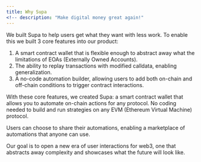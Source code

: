 ```yaml
---
title: Why Supa
<!-- description: "Make digital money great again!"
---
```


We built Supa to help users get what they want with less work.
To enable this we built 3 core features into our product:

1. A smart contract wallet that is flexible enough to abstract away what the limitations of EOAs (Externally Owned Accounts).
2. The ability to replay transactions with modified calldata, enabling generalization.
3. A no-code automation builder, allowing users to add both on-chain and off-chain conditions to trigger contract interactions.

With these core features, we created Supa: a smart contract wallet that allows you to automate on-chain actions for any protocol. No coding needed to build and run strategies on any EVM (Ethereum Virtual Machine) protocol.

Users can choose to share their automations, enabling a marketplace of automations that anyone can use.

Our goal is to open a new era of user interactions for web3, one that abstracts away complexity and showcases what the future will look like.
